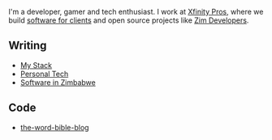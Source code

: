 
<NameTransition />

I'm a developer, gamer and tech enthusiast. I work at [Xfinity Pros](https://www.xfinitypros.com), where we build [software for clients](/projects) and open source projects like [Zim Developers](https://zimdevelopers.com).

## Writing

- [My Stack](/n/stack)
- [Personal Tech](/n/personal-tech)
- [Software in Zimbabwe](/n/software-in-zimbabwe)

## Code

- [the-word-bible-blog](https://github.com/tinomazorodze/theword.fyi)

